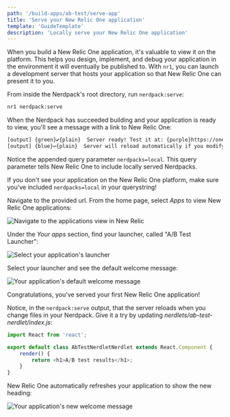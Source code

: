 ```yaml
---
path: '/build-apps/ab-test/serve-app'
title: 'Serve your New Relic One application'
template: 'GuideTemplate'
description: 'Locally serve your New Relic One application'
---
```


When you build a New Relic One application, it's valuable to view it on the platform. This helps you design, implement, and debug your application in the environment it will eventually be published to. With `nr1`, you can launch a development server that hosts your application so that New Relic One can present it to you.

<Steps>

<Step>

From inside the Nerdpack's root directory, run `nerdpack:serve`:

```bash
nr1 nerdpack:serve
```

When the Nerdpack has succeeded building and your application is ready to view, you'll see a message with a link to New Relic One:

```bash copyable=false
[output] {green}✔{plain}  Server ready! Test it at: {purple}https://one.newrelic.com/?nerdpacks=local
[output] {blue}↩{plain}  Server will reload automatically if you modify any file!
```

Notice the appended query parameter `nerdpacks=local`. This query parameter tells New Relic One to include locally served Nerdpacks.

<Callout variant="tip">

If you don't see your application on the New Relic One platform, make sure you've included `nerdpacks=local` in your querystring!

</Callout>

</Step>

<Step>

Navigate to the provided url. From the home page, select _Apps_ to view New Relic One applications:

![Navigate to the applications view in New Relic](../../../images/ab-test/select-apps.png)

</Step>

<Step>

Under the _Your apps_ section, find your launcher, called "A/B Test Launcher":

![Select your application's launcher](../../../images/ab-test/select-launcher.png)

</Step>

<Step>

Select your launcher and see the default welcome message:

![Your application's default welcome message](../../../images/ab-test/default-message.png)

</Step>

</Steps>

Congratulations, you've served your first New Relic One application!

Notice, in the `nerdpack:serve` output, that the server reloads when you change files in your Nerdpack. Give it a try by updating _nerdlets/ab-test-nerdlet/index.js_:

```js fileName=nerdlets/ab-test-nerdlet/index.js lineHighlight=5
import React from 'react';

export default class AbTestNerdletNerdlet extends React.Component {
    render() {
        return <h1>A/B test results</h1>;
    }
}
```

New Relic One automatically refreshes your application to show the new heading:

![Your application's new welcome message](../../../images/ab-test/new-message.png)